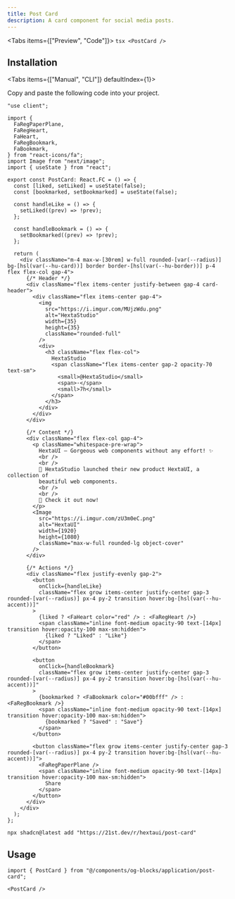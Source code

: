 ```yaml
---
title: Post Card
description: A card component for social media posts.
---
```





<Tabs items={["Preview", "Code"]}>
  <Tab value="Preview">
    <PreviewContainer>
      <PostCard />
    </PreviewContainer>
  </Tab>
  <Tab value="Code">
    ```tsx
    <PostCard />
    ```
  </Tab>
</Tabs>

## Installation

<Tabs items={["Manual", "CLI"]} defaultIndex={1}>
<Tab value="Manual">

Copy and paste the following code into your project.

```tsx title="components/ui/post-card.tsx"
"use client";

import {
  FaRegPaperPlane,
  FaRegHeart,
  FaHeart,
  FaRegBookmark,
  FaBookmark,
} from "react-icons/fa";
import Image from "next/image";
import { useState } from "react";

export const PostCard: React.FC = () => {
  const [liked, setLiked] = useState(false);
  const [bookmarked, setBookmarked] = useState(false);

  const handleLike = () => {
    setLiked((prev) => !prev);
  };

  const handleBookmark = () => {
    setBookmarked((prev) => !prev);
  };

  return (
    <div className="m-4 max-w-[30rem] w-full rounded-[var(--radius)] bg-[hsl(var(--hu-card))] border border-[hsl(var(--hu-border))] p-4 flex flex-col gap-4">
      {/* Header */}
      <div className="flex items-center justify-between gap-4 card-header">
        <div className="flex items-center gap-4">
          <img
            src="https://i.imgur.com/MUjzWdu.png"
            alt="HextaStudio"
            width={35}
            height={35}
            className="rounded-full"
          />
          <div>
            <h3 className="flex flex-col">
              HextaStudio
              <span className="flex items-center gap-2 opacity-70 text-sm">
                <small>@HextaStudio</small>
                <span>·</span>
                <small>7h</small>
              </span>
            </h3>
          </div>
        </div>
      </div>

      {/* Content */}
      <div className="flex flex-col gap-4">
        <p className="whitespace-pre-wrap">
          HextaUI – Gorgeous web components without any effort! ✨
          <br />
          <br />
          🚀 HextaStudio launched their new product HextaUI, a collection of
          beautiful web components.
          <br />
          <br />
          🥳 Check it out now!
        </p>
        <Image
          src="https://i.imgur.com/zU3m0eC.png"
          alt="HextaUI"
          width={1920}
          height={1080}
          className="max-w-full rounded-lg object-cover"
        />
      </div>

      {/* Actions */}
      <div className="flex justify-evenly gap-2">
        <button
          onClick={handleLike}
          className="flex grow items-center justify-center gap-3 rounded-[var(--radius)] px-4 py-2 transition hover:bg-[hsl(var(--hu-accent))]"
        >
          {liked ? <FaHeart color="red" /> : <FaRegHeart />}
          <span className="inline font-medium opacity-90 text-[14px] transition hover:opacity-100 max-sm:hidden">
            {liked ? "Liked" : "Like"}
          </span>
        </button>

        <button
          onClick={handleBookmark}
          className="flex grow items-center justify-center gap-3 rounded-[var(--radius)] px-4 py-2 transition hover:bg-[hsl(var(--hu-accent))]"
        >
          {bookmarked ? <FaBookmark color="#00bfff" /> : <FaRegBookmark />}
          <span className="inline font-medium opacity-90 text-[14px] transition hover:opacity-100 max-sm:hidden">
            {bookmarked ? "Saved" : "Save"}
          </span>
        </button>

        <button className="flex grow items-center justify-center gap-3 rounded-[var(--radius)] px-4 py-2 transition hover:bg-[hsl(var(--hu-accent))]">
          <FaRegPaperPlane />
          <span className="inline font-medium opacity-90 text-[14px] transition hover:opacity-100 max-sm:hidden">
            Share
          </span>
        </button>
      </div>
    </div>
  );
};
```

</Tab>
<Tab value="CLI">

```package-install
npx shadcn@latest add "https://21st.dev/r/hextaui/post-card"
```

</Tab>
</Tabs>

## Usage

```tsx
import { PostCard } from "@/components/og-blocks/application/post-card";
```

```tsx
<PostCard />
```
